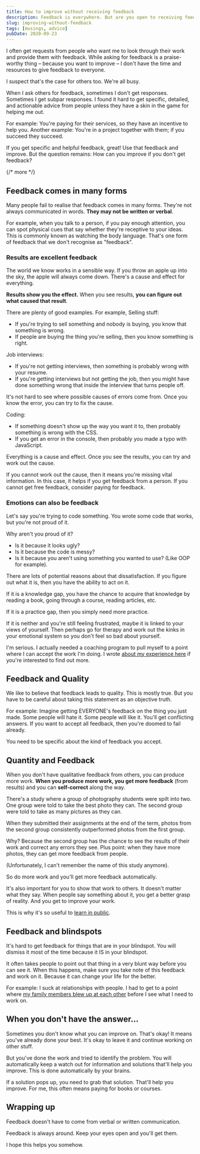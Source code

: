 ```yaml
---
title: How to improve without receiving feedback
description: Feedback is everywhere. But are you open to receiving feedback from other forms?
slug: improving-without-feedback
tags: [musings, advice]
pubDate: 2020-09-23
---
```


I often get requests from people who want me to look through their work and provide them with feedback. While asking for feedback is a praise-worthy thing – because you want to improve – I don't have the time and resources to give feedback to everyone.

I suspect that's the case for others too. We're all busy.

When I ask others for feedback, sometimes I don't get responses. Sometimes I get subpar responses. I found it hard to get specific, detailed, and actionable advice from people unless they have a skin in the game for helping me out.

For example: You're paying for their services, so they have an incentive to help you. Another example: You're in a project together with them; if you succeed they succeed.

If you get specific and helpful feedback, great! Use that feedback and improve. But the question remains: How can you improve if you don't get feedback?

{/* more */}

## Feedback comes in many forms

Many people fail to realise that feedback comes in many forms. They're not always communicated in words. **They may not be written or verbal**.

For example, when you talk to a person, if you pay enough attention, you can spot physical cues that say whether they're receptive to your ideas. This is commonly known as watching the body language. That's one form of feedback that we don't recognise as "feedback".

### Results are excellent feedback

The world we know works in a sensible way. If you throw an apple up into the sky, the apple will always come down. There's a cause and effect for everything.

**Results show you the effect.** When you see results, **you can figure out what caused that result**.

There are plenty of good examples. For example, Selling stuff:

- If you're trying to sell something and nobody is buying, you know that something is wrong.
- If people are buying the thing you're selling, then you know something is right.

Job interviews:

- If you're not getting interviews, then something is probably wrong with your resume.
- If you're getting interviews but not getting the job, then you might have done something wrong that inside the interview that turns people off.

It's not hard to see where possible causes of errors come from. Once you know the error, you can try to fix the cause.

Coding:

- If something doesn't show up the way you want it to, then probably something is wrong with the CSS.
- If you get an error in the console, then probably you made a typo with JavaScript.

Everything is a cause and effect. Once you see the results, you can try and work out the cause.

If you cannot work out the cause, then it means you're missing vital information. In this case, it helps if you get feedback from a person. If you cannot get free feedback, consider paying for feedback.

### Emotions can also be feedback

Let's say you're trying to code something. You wrote some code that works, but you're not proud of it.

Why aren't you proud of it?

- Is it because it looks ugly?
- Is it because the code is messy?
- Is it because you aren't using something you wanted to use? (Like OOP for example).

There are lots of potential reasons about that dissatisfaction. If you figure out what it is, then you have the ability to act on it.

If it is a knowledge gap, you have the chance to acquire that knowledge by reading a book, going through a course, reading articles, etc.

If it is a practice gap, then you simply need more practice.

If it is neither and you're still feeling frustrated, maybe it is linked to your views of yourself. Then perhaps go for therapy and work out the kinks in your emotional system so you don't feel so bad about yourself.

I'm serious. I actually needed a coaching program to pull myself to a point where I can accept the work I'm doing. I wrote [about my experience here][1] if you're interested to find out more.

## Feedback and Quality

We like to believe that feedback leads to quality. This is mostly true. But you have to be careful about taking this statement as an objective truth.

For example: Imagine getting EVERYONE's feedback on the thing you just made. Some people will hate it. Some people will like it. You'll get conflicting answers. If you want to accept all feedback, then you're doomed to fail already.

You need to be specific about the kind of feedback you accept.

## Quantity and Feedback

When you don't have qualitative feedback from others, you can produce more work. **When you produce more work, you get more feedback** (from results) and you can **self-correct** along the way.

There's a study where a group of photography students were spilt into two. One group were told to take the best photo they can. The second group were told to take as many pictures as they can.

When they submitted their assignments at the end of the term, photos from the second group consistently outperformed photos from the first group.

Why? Because the second group has the chance to see the results of their work and correct any errors they see. Plus point: when they have more photos, they can get more feedback from people.

(Unfortunately, I can't remember the name of this study anymore).

So do more work and you'll get more feedback automatically.

It's also important for you to show that work to others. It doesn't matter what they say. When people say something about it, you get a better grasp of reality. And you get to improve your work.

This is why it's so useful to [learn in public][2].

## Feedback and blindspots

It's hard to get feedback for things that are in your blindspot. You will dismiss it most of the time because it IS in your blindspot.

It often takes people to point out that thing in a very blunt way before you can see it. When this happens, make sure you take note of this feedback and work on it. Because it can change your life for the better.

For example: I suck at relationships with people. I had to get to a point where [my family members blew up at each other][3] before I see what I need to work on.

## When you don't have the answer...

Sometimes you don't know what you can improve on. That's okay! It means you've already done your best. It's okay to leave it and continue working on other stuff.

But you've done the work and tried to identify the problem. You will automatically keep a watch out for information and solutions that'll help you improve. This is done automatically by your brains.

If a solution pops up, you need to grab that solution. That'll help you improve. For me, this often means paying for books or courses.

## Wrapping up

Feedback doesn't have to come from verbal or written communication.

Feedback is always around. Keep your eyes open and you'll get them.

I hope this helps you somehow.

[1]: /blog/tcc
[2]: https://www.swyx.io/writing/learn-in-public/
[3]: /blog/tcc
